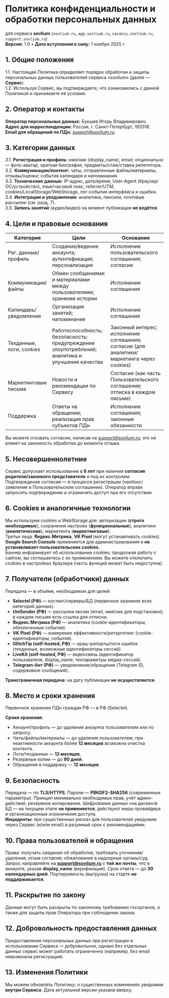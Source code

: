 # Политика конфиденциальности и обработки персональных данных

для сервиса **sovlium** (`sovlium.ru`, `app.sovlium.ru`, `vacancy.sovlium.ru`, `support.sovlium.ru`)  
**Версия:** 1.0 • **Дата вступления в силу:** 1 ноября 2025 г.

## 1. Общие положения

1.1. Настоящая Политика определяет порядок обработки и защиты персональных данных пользователей сервиса «sovlium» (далее — **Сервис**).  
1.2. Используя Сервис, вы подтверждаете, что ознакомились с данной Политикой и принимаете её условия.

## 2. Оператор и контакты

**Оператор персональных данных:** Букшев Игорь Владимирович.  
**Адрес для корреспонденции:** Россия, г. Санкт-Петербург, 193318.  
**Email для обращений по ПДн:** support@sovlium.ru.

## 3. Категории данных

3.1. **Регистрация и профиль:** имя/ник (display_name), email; опционально — фото-аватар, краткая биография, предметы/стаж/ставка репетитора.  
3.2. **Коммуникации/контент:** чаты, отправленные файлы/материалы, отзывы/оценки; события календаря и напоминания.  
3.3. **Технические данные:** IP-адрес, дата/время, User-Agent (браузер/ОС/устройство), язык/часовой пояс, referrer/UTM, cookies/LocalStorage/WebStorage, лог-события интерфейса и ошибки.  
3.4. **Интеграции и уведомления:** аналитика, пиксели, почтовые рассылки (см. разд. 7).  
3.5. **Запись занятий** (аудио/видео) на момент публикации **не ведётся**.

## 4. Цели и правовые основания

<table>
  <thead>
    <tr>
      <th>Категория</th>
      <th>Цели</th>
      <th>Основание</th>
    </tr>
  </thead>
  <tbody>
    <tr>
      <td>Рег. данные/профиль</td>
      <td>Создание/ведение аккаунта; аутентификация; персонализация</td>
      <td>Исполнение пользовательского соглашения; согласие</td>
    </tr>
    <tr>
      <td>Коммуникации/файлы</td>
      <td>Обмен сообщениями и материалами между пользователями; хранение истории</td>
      <td>Исполнение соглашения</td>
    </tr>
    <tr>
      <td>Календарь/уведомления</td>
      <td>Организация занятий; напоминания</td>
      <td>Исполнение соглашения</td>
    </tr>
    <tr>
      <td>Техданные, логи, cookies</td>
      <td>
        Работоспособность; безопасность; предупреждение злоупотреблений; аналитика и улучшение
        качества
      </td>
      <td>
        Законный интерес; исполнение соглашения; согласие (для аналитики/маркетинга через cookies)
      </td>
    </tr>
    <tr>
      <td>Маркетинговые письма</td>
      <td>Новости и рекомендации по Сервису</td>
      <td>Согласие (как часть Пользовательского соглашения; отписка в каждом письме)</td>
    </tr>
    <tr>
      <td>Поддержка</td>
      <td>Ответы на обращения; реализация прав субъектов ПДн</td>
      <td>Исполнение соглашения; законные обязанности</td>
    </tr>
  </tbody>
</table>

Вы можете отозвать согласие, написав на support@sovlium.ru; это не влияет на законность обработки до момента отзыва.

## 5. Несовершеннолетние

Сервис допускает использование **с 6 лет** при наличии **согласия родителя/законного представителя** и под их контролем. Подтверждение согласия — в процессе регистрации (чекбокс/заявление в Пользовательском соглашении). Оператор вправе запросить подтверждение и ограничить доступ при его отсутствии.

## 6. Cookies и аналогичные технологии

Мы используем cookies и WebStorage для: авторизации (**строго необходимые**), сохранения настроек (**функциональные**), аналитики (**аналитические**), маркетинга (**маркетинговые**).  
Третьи лица: **Яндекс.Метрика**, **VK Pixel** (могут устанавливать cookies). **Google Search Console** применяется для администрирования и **не устанавливает пользовательских cookies**.  
Баннер информирует об использовании cookies; продолжая работу с сайтом, вы соглашаетесь с их применением. Вы можете отключить cookies в настройках браузера (часть функций может быть недоступна).

## 7. Получатели (обработчики) данных

Передача — в объёме, необходимом для целей:

- **Selectel (РФ)** — хостинг/серверы/БД (первичное хранение всех категорий данных).
- **UniSender (РФ)** — рассылки писем (email, имя/ник для подстановки); в каждом письме есть ссылка для отписки.
- **Яндекс.Метрика (РФ)** — аналитика (cookie-идентификаторы, обезличенные события).
- **VK Pixel (РФ)** — измерение эффективности/ретаргетинг (cookie-идентификаторы, события).
- **GlitchTip (self-hosted, РФ)** — краш-репорты/логи ошибок (техданные, возможные идентификаторы сессий).
- **LiveKit (self-hosted, РФ)** — видеосвязь (идентификатор пользователя, display_name, техпараметры медиа-сессий).
- **Telegram-бот (РФ)** — уведомления/обращения (Telegram ID, содержимое сообщений).

**Трансграничная передача:** на дату публикации **не осуществляется**.

## 8. Место и сроки хранения

Первичное хранение ПДн граждан РФ — в РФ (Selectel).

**Сроки хранения:**

- Аккаунт/профиль — до удаления аккаунта пользователем или по запросу.
- Чаты/файлы/материалы — до удаления пользователем; при неактивности аккаунта более **12 месяцев** возможна очистка контента.
- Логи/техданные — **12 месяцев**.
- Резервные копии — до **90 дней**.
- Обращения в поддержку — **12 месяцев**.

## 9. Безопасность

Передача — по **TLS/HTTPS**. Пароли — **PBKDF2-SHA256** (современные параметры). Принцип минимально необходимых прав, учёт админ-действий, резервное копирование. Шифрование данных «на диске»/в БД — на текущем этапе **не применяется**; действуют меры провайдера и организационные ограничения доступа.  
**Инциденты:** при существенных рисках для пользователей уведомим через Сервис (и/или email) в разумный срок с рекомендациями.

## 10. Права пользователей и обращения

Права: получать сведения об обработке; требовать уточнения/удаления; отзыв согласия; обжалование в надзорные органы/суд.  
Запрос направляйте на **support@sovlium.ru** с **той же почты**, что в аккаунте, указав **display_name** (верификация). Срок ответа — до **30 календарных дней**. Портируемость (выгрузка) на старте **не поддерживается**.

## 11. Раскрытие по закону

Данные могут быть раскрыты по законному требованию госорганов, а также для защиты прав Оператора при соблюдении закона.

## 12. Добровольность предоставления данных

Предоставление персональных данных при регистрации и использовании Сервиса — добровольное, однако без отдельных данных сервис может работать ограниченно (например, без email невозможна регистрация).

## 13. Изменения Политики

Мы можем обновлять Политику; о существенных изменениях уведомим **внутри Сервиса**. Дата актуальной версии указана вверху.

